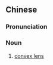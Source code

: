 ==Chinese==
{{zh-forms|s=凸透镜}}

===Pronunciation===
{{zh-pron
|m=tūtòujìng
|c=dat6 tau3 geng3
|mn=xm,zz:thu̍t-thàu-kiàⁿ
|cat=n
}}

===Noun===
{{zh-noun}}

# {{lb|zh|physics}} [[convex lens]]